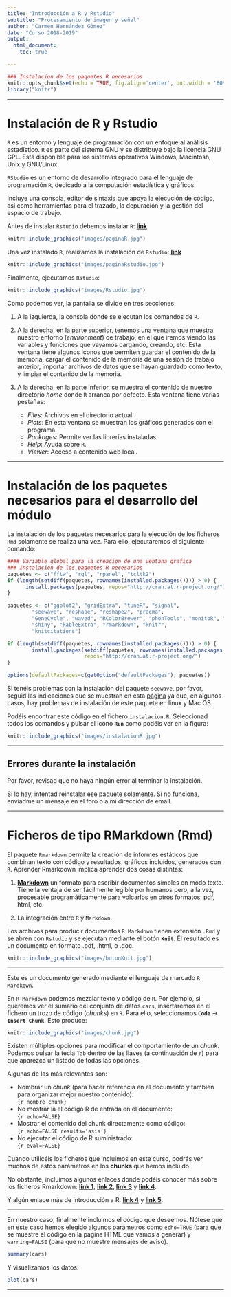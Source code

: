 ---
title: "Introducción a R y Rstudio"
subtitle: "Procesamiento de imagen y señal"
author: "Carmen Hernández Gómez"
date: "Curso 2018-2019"
output:
  html_document:
    toc: true

---

```{r setup0, echo=FALSE, include=FALSE, warning=FALSE}
### Instalacion de los paquetes R necesarios
knitr::opts_chunk$set(echo = TRUE, fig.align='center', out.width = '80%')
library("knitr")
```

---------------------------------------

# Instalación de R y Rstudio

`R` es un entorno y lenguaje de programación con un enfoque al análisis estadístico. `R` es parte del sistema GNU y se distribuye bajo la licencia GNU GPL. Está disponible para los sistemas operativos Windows, Macintosh, Unix y GNU/Linux.

`RStudio` es un entorno de desarrollo integrado para el lenguaje de programación `R`, dedicado a la computación estadística y gráficos. 

Incluye una consola, editor de sintaxis que apoya la ejecución de código, así como herramientas para el trazado, la depuración y la gestión del espacio de trabajo. 

Antes de instalar `Rstudio` debemos instalar `R`: [**link**](https://cran.rstudio.com/)

```{r, echo=FALSE, out.width='40%'}
knitr::include_graphics("images/paginaR.jpg")
```

Una vez instalado `R`, realizamos la instalación de `Rstudio`: [**link**](https://www.rstudio.com/products/rstudio/download/#download)

```{r, echo=FALSE, out.width='40%'}
knitr::include_graphics("images/paginaRstudio.jpg")
```

Finalmente, ejecutamos `Rstudio`:

```{r, echo=FALSE, out.width='40%'}
knitr::include_graphics("images/Rstudio.jpg")
```

Como podemos ver, la pantalla se divide en tres secciones:

1. A la izquierda, la consola donde se ejecutan los comandos de `R`.

2. A la derecha, en la parte superior, tenemos una ventana que muestra nuestro entorno (*environment*) de trabajo, en el que iremos viendo las variables y funciones que vayamos cargando, creando, etc. Esta ventana tiene algunos iconos que permiten guardar el contenido de la memoria, cargar el contenido de la memoria de una sesión de trabajo anterior, importar archivos de datos que se hayan guardado como texto, y limpiar el contenido de la memoria.

3. A la derecha, en la parte inferior, se muestra el contenido de nuestro directorio *home* donde `R` arranca por defecto. Esta ventana tiene varias pestañas:
    - *Files*: Archivos en el directorio actual.
    - *Plots*: En esta ventana se muestran los gráficos generados con el programa.
    - *Packages*: Permite ver las librerías instaladas.
    - *Help*: Ayuda sobre `R`.
    - *Viewer*: Acceso a contenido web local.

---------------------------------------

# Instalación de los paquetes necesarios para el desarrollo del módulo

La instalación de los paquetes necesarios para la ejecución de los ficheros `Rmd` solamente se realiza una vez. Para ello, ejecutaremos el siguiente comando:

```{r setup, echo=TRUE}
#### Variable global para la creacion de una ventana grafica
### Instalacion de los paquetes R necesarios
paquetes <- c("fftw", "rgl", "rpanel", "tcltk2")
if (length(setdiff(paquetes, rownames(installed.packages()))) > 0) {
      install.packages(paquetes, repos="http://cran.at.r-project.org/")
}

paquetes <- c("ggplot2", "gridExtra", "tuneR", "signal", 
		"seewave", "reshape", "reshape2", "pracma", 
		"GeneCycle", "waved", "RColorBrewer", "phonTools", "monitoR", "soundgen", 
		"shiny", "kableExtra", "rmarkdown", "knitr", 
		"knitcitations")

if (length(setdiff(paquetes, rownames(installed.packages()))) > 0) {
  		install.packages(setdiff(paquetes, rownames(installed.packages())), dependencies=TRUE, 			
  		                 repos="http://cran.at.r-project.org/")  
}

options(defaultPackages=c(getOption("defaultPackages"), paquetes))

```

Si tenéis problemas con la instalación del paquete `seewave`, por favor, seguid las indicaciones que se muestran 
en esta [página](http://rug.mnhn.fr/seewave/inst.html) ya que, en algunos casos, hay problemas de instalación de este paquete en linux y Mac OS.


Podéis encontrar este código en el fichero `instalacion.R`. Seleccionad todos los comandos y pulsar el icono **`Run`** como podéis ver en la figura:

```{r, echo=FALSE, out.width='40%'}
knitr::include_graphics("images/instalacionR.jpg")
```

---------------------------------------

## Errores durante la instalación

Por favor, revisad que no haya ningún error al terminar la instalación.

Si lo hay, intentad reinstalar ese paquete solamente. Si no funciona, enviadme un mensaje en el foro o a mi dirección de email.

---------------------------------------

# Ficheros de tipo RMarkdown (Rmd)

El paquete `Rmarkdown` permite la creación de informes estáticos que combinan texto con código y resultados, gráficos incluídos, generados con `R`. Aprender Rmarkdown implica aprender dos cosas distintas:

  1. [**Markdown**](https://es.wikipedia.org/wiki/Markdown)  un formato para escribir documentos simples en modo texto. Tiene la ventaja de ser fácilmente legible por humanos pero, a la vez, procesable programáticamente para volcarlos en otros formatos: pdf, html, etc.
  
  2. La integración entre `R` y `Markdown`.


Los archivos para producir documentos `R Markdown` tienen extensión `.Rmd` y se abren con `Rstudio` y se ejecutan mediante el botón **`Knit`**. El resultado es un documento en formato .pdf, .html, o .doc.

```{r, echo=FALSE, out.width='10%'}
knitr::include_graphics("images/botonKnit.jpg")
```

---------------------------------------

Este es un documento generado mediante el lenguaje de marcado `R Mardkown`.

En `R Markdown` podemos mezclar texto y código de `R`. Por ejemplo, si queremos ver el sumario del conjunto de datos `cars`, insertaremos en el fichero un trozo de código (*chunks*) en `R`. Para ello, seleccionamos **`Code`** -> **`Insert Chunk`**. Esto produce:

```{r, echo=FALSE, out.width='50%'}
knitr::include_graphics("images/chunk.jpg")
```

Existen múltiples opciones para modificar el comportamiento de un *chunk*. Podemos pulsar
la tecla `Tab` dentro de las llaves (a continuación de `r`) para que aparezca un listado
de todas las opciones. 

Algunas de las más relevantes son:

* Nombrar un *chunk* (para hacer referencia en el documento y también para organizar
mejor nuestro contenido):  
`{r nombre_chunk}`
* No mostrar la el código R de entrada en el documento:  
`{r echo=FALSE}`
* Mostrar el contenido del chunk directamente como código:  
`{r echo=FALSE results='asis'}`
* No ejecutar el código de R suministrado:  
`{r eval=FALSE}`

Cuando utilicéis los ficheros que incluimos en este curso, podrás ver muchos de estos parámetros en los **chunks** que hemos incluido.

No obstante, incluimos algunos enlaces donde podéis conocer más sobre los ficheros Rmarkdown: [**link 1**](https://www.rstudio.com/wp-content/uploads/2015/03/rmarkdown-spanish.pdf), [**link 2**](https://rmarkdown.rstudio.com/authoring_quick_tour.html), [**link 3**](https://rmarkdown.rstudio.com/lesson-1.html) y [**link 4**](https://bookdown.org/yihui/rmarkdown/).

Y algún enlace más de introducción a R: [**link 4**](https://cran.r-project.org/doc/contrib/rdebuts_es.pdf) y [**link 5**](https://cran.r-project.org/doc/contrib/R-intro-1.1.0-espanol.1.pdf).

---------------------------------------

En nuestro caso, finalmente incluimos el código que deseemos. Nótese que en este caso hemos elegido algunos parámetros como `echo=TRUE` (para que se muestre el código en la página HTML que vamos a generar) y `warning=FALSE` (para que no muestre mensajes de aviso).

```{r resumen, echo=TRUE, warning=FALSE}
summary(cars)
```

Y visualizamos los datos:

```{r plot, echo=TRUE}
plot(cars)
```

---------------------------------------
